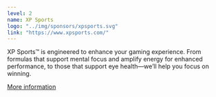 ```yaml
---
level: 2
name: XP Sports
logo: "../img/sponsors/xpsports.svg"
link: "https://www.xpsports.com/"
---
```


XP Sports™ is engineered to enhance your gaming experience. From formulas that support mental focus and amplify energy for enhanced performance, to those that support eye health—we’ll help you focus on winning.

[More information](https://www.xpsports.com/)
